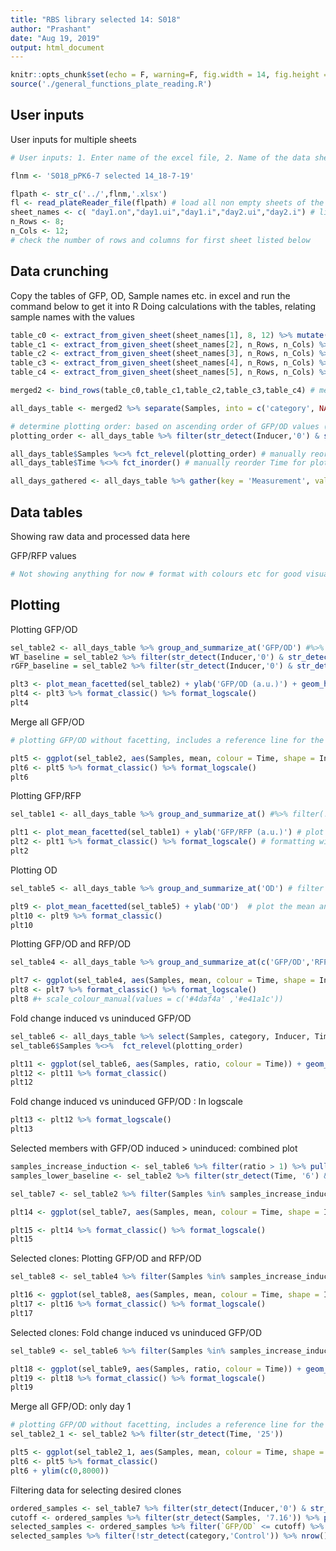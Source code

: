 ```yaml
---
title: "RBS library selected 14: S018"
author: "Prashant"
date: "Aug 19, 2019"
output: html_document
---
```


```r
knitr::opts_chunk$set(echo = F, warning=F, fig.width = 14, fig.height = 3.5)
source('./general_functions_plate_reading.R')
```

## User inputs


User inputs for multiple sheets

```r
# User inputs: 1. Enter name of the excel file, 2. Name of the data sheet(S) 3. number of rows and columns in plate reader data 4. Title for plots #comment (file name starts in the previous directory of this Rproject)

flnm <- 'S018_pPK6-7 selected 14_18-7-19'

flpath <- str_c('../',flnm,'.xlsx')
fl <- read_plateReader_file(flpath) # load all non empty sheets of the excel file into fl - as a list 
sheet_names <- c( "day1.on","day1.ui","day1.i","day2.ui","day2.i") # list the sheets to be loaded
n_Rows <- 8; 
n_Cols <- 12; 
# check the number of rows and columns for first sheet listed below
```

## Data crunching

Copy the tables of GFP, OD, Sample names etc. in excel and run the command below to get it into R
Doing calculations with the tables, relating sample names with the values

```r
table_c0 <- extract_from_given_sheet(sheet_names[1], 8, 12) %>% mutate(Inducer = '0 uM') %>% mutate(Time = '0') # extracing from each sheet
table_c1 <- extract_from_given_sheet(sheet_names[2], n_Rows, n_Cols) %>% mutate(Inducer = '0 uM') %>% mutate(Time = '6')
table_c2 <- extract_from_given_sheet(sheet_names[3], n_Rows, n_Cols) %>% mutate(Inducer = '1 uM') %>% mutate(Time = '6')
table_c3 <- extract_from_given_sheet(sheet_names[4], n_Rows, n_Cols) %>% mutate(Inducer = '0 uM') %>% mutate(Time = '25')
table_c4 <- extract_from_given_sheet(sheet_names[5], n_Rows, n_Cols) %>% mutate(Inducer = '1 uM') %>% mutate(Time = '25')

merged2 <- bind_rows(table_c0,table_c1,table_c2,table_c3,table_c4) # merge all sheets into 1 table

all_days_table <- merged2 %>% separate(Samples, into = c('category', NA), sep = '\\_', remove = F) %>% mutate(category  = fct_lump(category, 2, other_level = 'Controls')) # create a category row for controls and the library clones 6 and 7

# determine plotting order: based on ascending order of GFP/OD values (for single replicate data)
plotting_order <- all_days_table %>% filter(str_detect(Inducer,'0') & str_detect(Time,'6')) %>% arrange(`GFP/OD`) %>%  mutate(Samples = fct_inorder(Samples)) %>% pull(Samples) %>% levels()

all_days_table$Samples %<>% fct_relevel(plotting_order) # manually reorder samples for plotting
all_days_table$Time %<>% fct_inorder() # manually reorder Time for plotting

all_days_gathered <- all_days_table %>% gather(key = 'Measurement', value = 'Reading', OD, GFP, RFP, 'GFP/RFP', 'GFP/OD', 'RFP/OD') # gather different measurements and ratios into 1 column

```

## Data tables

Showing raw data and processed data here 

GFP/RFP values
``` r
# Not showing anything for now # format with colours etc for good visualization
```


## Plotting


Plotting GFP/OD

```r
sel_table2 <- all_days_table %>% group_and_summarize_at('GFP/OD') #%>% filter(!str_detect(Samples, "MG|LB")) %>% filter(!str_detect(Inducer, "s")) # filter neccesary samples for plotting ; by default mean and variance of GFP/RFP column
WT_baseline = sel_table2 %>% filter(str_detect(Inducer,'0') & str_detect(Time,'6') & str_detect(Samples,'RV')) %>% pull(mean) # find the value for pRV01
rGFP_baseline = sel_table2 %>% filter(str_detect(Inducer,'0') & str_detect(Time,'6') & str_detect(Samples,'rGFP')) %>% pull(mean) # find the value for pRV01

plt3 <- plot_mean_facetted(sel_table2) + ylab('GFP/OD (a.u.)') + geom_hline(yintercept = WT_baseline, linetype = 2) +  geom_hline(yintercept = rGFP_baseline, linetype = 2) # plot the mean, add y axis label and a baseline indication
plt4 <- plt3 %>% format_classic() %>% format_logscale()
plt4
```

Merge all GFP/OD

```r
# plotting GFP/OD without facetting, includes a reference line for the WT control

plt5 <- ggplot(sel_table2, aes(Samples, mean, colour = Time, shape = Inducer)) + geom_point(size = 2) + scale_shape_manual(values = c(1,19)) + ylab('GFP/OD (a.u.)') + ggtitle('RBS mutant library-2') + geom_hline(yintercept = WT_baseline, linetype = 2)
plt6 <- plt5 %>% format_classic() %>% format_logscale()
plt6
```

Plotting GFP/RFP 

```r
sel_table1 <- all_days_table %>% group_and_summarize_at() #%>% filter(!str_detect(Samples, "MG|LB")) %>% filter(!str_detect(Inducer, "s")) # filter neccesary samples for plotting ; by default mean and variance of GFP/RFP column

plt1 <- plot_mean_facetted(sel_table1) + ylab('GFP/RFP (a.u.)') # plot the mean and add y axis label
plt2 <- plt1 %>% format_classic() %>% format_logscale() # formatting with clean classic look and on a logscale
plt2

```

Plotting OD 

```r
sel_table5 <- all_days_table %>% group_and_summarize_at('OD') # filter neccesary samples for plotting ; by default mean and variance of GFP/RFP column

plt9 <- plot_mean_facetted(sel_table5) + ylab('OD')  # plot the mean and add y axis label 
plt10 <- plt9 %>% format_classic()
plt10
```

Plotting GFP/OD and RFP/OD

```r
sel_table4 <- all_days_table %>% group_and_summarize_at(c('GFP/OD','RFP/OD')) # filter neccesary samples for plotting ; by default mean and variance of GFP/RFP column

plt7 <- ggplot(sel_table4, aes(Samples, mean, colour = Time, shape = Inducer)) + geom_point(size = 2) + scale_shape_manual(values = c(1,19,2)) + facet_grid(Measurement ~ category, scales = 'free_x', space = 'free_x') + ylab('Fluorescence/OD (a.u.)') + ggtitle('RBS mutant library-2')
plt8 <- plt7 %>% format_classic() %>% format_logscale()
plt8 #+ scale_colour_manual(values = c('#4daf4a' ,'#e41a1c'))
```

Fold change induced vs uninduced GFP/OD

```r
sel_table6 <- all_days_table %>% select(Samples, category, Inducer, Time, `GFP/OD`) %>% filter(!str_detect(Time,'0')) %>% spread(Inducer, `GFP/OD`) %>% mutate(ratio = `1 uM`/`0 uM`) # spread GFP/OD for induced and uninduced and calculate ratio
sel_table6$Samples %<>%  fct_relevel(plotting_order)

plt11 <- ggplot(sel_table6, aes(Samples, ratio, colour = Time)) + geom_point(size = 2) + facet_grid(~ category, scales = 'free_x', space = 'free_x') + geom_hline(yintercept = 1, linetype = 2) + ylab('Induced/Uninduced ratio (GFP/OD)') + ggtitle('RBS mutant library-2')
plt12 <- plt11 %>% format_classic()
plt12
```

Fold change induced vs uninduced GFP/OD : In logscale

```r

plt13 <- plt12 %>% format_logscale()
plt13
```

Selected members with GFP/OD induced > uninduced: combined plot

```r
samples_increase_induction <- sel_table6 %>% filter(ratio > 1) %>% pull(Samples) # select the samples with induced GFP/OD > uninduced
samples_lower_baseline <- sel_table2 %>% filter(str_detect(Time, '6') & str_detect(Inducer, '0')) %>% filter(mean <= WT_baseline) %>% pull(Samples) # select the samples with induced GFP/OD > uninduced

sel_table7 <- sel_table2 %>% filter(Samples %in% samples_increase_induction & Samples %in% samples_lower_baseline) # select samples with lower baseline and increased GFP/OD upon induction on either day1 or 2

plt14 <- ggplot(sel_table7, aes(Samples, mean, colour = Time, shape = Inducer)) + geom_point(size = 2) + scale_shape_manual(values = c(1,19,2)) + ylab('GFP/OD (a.u.)') + ggtitle('RBS mutant library-2: Selected clones') + geom_hline(yintercept = WT_baseline, linetype = 2)

plt15 <- plt14 %>% format_classic() %>% format_logscale()
plt15
```


Selected clones: Plotting GFP/OD and RFP/OD

```r
sel_table8 <- sel_table4 %>% filter(Samples %in% samples_increase_induction & Samples %in% samples_lower_baseline) # select samples with lower baseline and increased GFP/OD upon induction on either day1 or 2

plt16 <- ggplot(sel_table8, aes(Samples, mean, colour = Time, shape = Inducer)) + geom_point(size = 2) + scale_shape_manual(values = c(1,19,2)) + facet_grid(Measurement ~ ., scales = 'free_x', space = 'free_x') + ylab('Fluorescence/OD (a.u.)') + ggtitle('RBS mutant library-2: Selected clones')
plt17 <- plt16 %>% format_classic() %>% format_logscale()
plt17
```

Selected clones: Fold change induced vs uninduced GFP/OD

```r
sel_table9 <- sel_table6 %>% filter(Samples %in% samples_increase_induction & Samples %in% samples_lower_baseline) # select samples with lower baseline and increased GFP/OD upon induction  on either day1 or 2

plt18 <- ggplot(sel_table9, aes(Samples, ratio, colour = Time)) + geom_point(size = 2)  + geom_hline(yintercept = 1, linetype = 2) + ylab('Induced/Uninduced ratio (GFP/OD)') + ggtitle('RBS mutant library-2: Selected clones')
plt19 <- plt18 %>% format_classic() %>% format_logscale()
plt19
```

Merge all GFP/OD: only day 1

```r
# plotting GFP/OD without facetting, includes a reference line for the WT control
sel_table2_1 <- sel_table2 %>% filter(str_detect(Time, '25'))

plt5 <- ggplot(sel_table2_1, aes(Samples, mean, colour = Time, shape = Inducer)) + geom_point(size = 2) + scale_shape_manual(values = c(1,19)) + ylab('GFP/OD (a.u.)') + ggtitle('RBS mutant library-2') + geom_hline(yintercept = WT_baseline, linetype = 2)
plt6 <- plt5 %>% format_classic() 
plt6 + ylim(c(0,8000))
```

Filtering data for selecting desired clones
``` r
ordered_samples <- sel_table7 %>% filter(str_detect(Inducer,'0') & str_detect(Time,'6')) %>% mutate('GFP/OD' = mean)
cutoff <- ordered_samples %>% filter(str_detect(Samples, '7.16')) %>% pull(`GFP/OD`) # manually selecting the clone from GFP/OD all graph
selected_samples <- ordered_samples %>% filter(`GFP/OD` <= cutoff) %>% separate(Samples, into = c(NA, 'numbering'), sep = '\\.', remove = F) %>% mutate_at('numbering', as.numeric) %>% arrange(category, numbering) # select clones below the cutoff
selected_samples %>% filter(!str_detect(category,'Control')) %>% nrow() # count the number of clones selected
```

